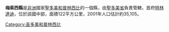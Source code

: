 {{Infobox settlement
|official_name          =梅索西縣
|settlement_type        =縣
|image_map              = SaoTome MeZochi.png
|map_caption            =
|mapsize = 200px
|coordinates_display    =inline,title
|coordinates_region     =ST
|subdivision_type       =國家
|subdivision_name       ={{flag|São Tomé and Príncipe}}
|subdivision_type1      =省
|subdivision_name1      =[[聖多美省|聖多美省]]
|seat = [[特林達迪|特林達迪]]
|area_total_km2           = 122
|population_as_of               =2001
|population_total               =35105 
|population_density_km2         = 
|timezone1               = UTC
|utc_offset1             =  +0
|latd=0|latm=15|lats= |latNS=N
|longd=6|longm=40|longs=|longEW=E
}}

'''梅索西縣'''是[[非洲|非洲]]國家[[聖多美和普林西比|聖多美和普林西比]]的一個縣，由[[聖多美省|聖多美省]]負責管轄，首府[[特林達迪|特林達迪]]，位於該國中部，面積122平方公里，2001年人口估計約35,105。

{{聖多美與普林西比行政區劃}}

[[Category:圣多美和普林西比|Category:圣多美和普林西比]]


{{SaoTomePrincipe-stub}}